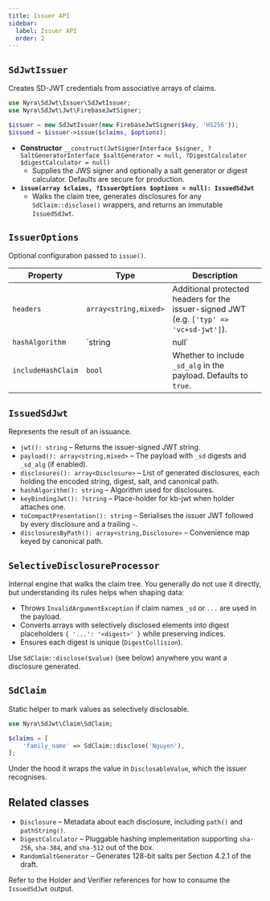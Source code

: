 ```yaml
---
title: Issuer API
sidebar:
  label: Issuer API
  order: 2
---
```


## `SdJwtIssuer`

Creates SD-JWT credentials from associative arrays of claims.

```php
use Nyra\SdJwt\Issuer\SdJwtIssuer;
use Nyra\SdJwt\Jwt\FirebaseJwtSigner;

$issuer = new SdJwtIssuer(new FirebaseJwtSigner($key, 'HS256'));
$issued = $issuer->issue($claims, $options);
```

- **Constructor** `__construct(JwtSignerInterface $signer, ?SaltGeneratorInterface $saltGenerator = null, ?DigestCalculator $digestCalculator = null)`
  - Supplies the JWS signer and optionally a salt generator or digest calculator. Defaults are secure for production.
- **`issue(array $claims, ?IssuerOptions $options = null): IssuedSdJwt`**
  - Walks the claim tree, generates disclosures for any `SdClaim::disclose()` wrappers, and returns an immutable `IssuedSdJwt`.

## `IssuerOptions`

Optional configuration passed to `issue()`.

| Property | Type | Description |
| -------- | ---- | ----------- |
| `headers` | `array<string,mixed>` | Additional protected headers for the issuer-signed JWT (e.g. `['typ' => 'vc+sd-jwt']`). |
| `hashAlgorithm` | `string|null` | Overrides the digest algorithm (default `sha-256`). Must be supported by `DigestCalculator`. |
| `includeHashClaim` | `bool` | Whether to include `_sd_alg` in the payload. Defaults to `true`. |

## `IssuedSdJwt`

Represents the result of an issuance.

- `jwt(): string` – Returns the issuer-signed JWT string.
- `payload(): array<string,mixed>` – The payload with `_sd` digests and `_sd_alg` (if enabled).
- `disclosures(): array<Disclosure>` – List of generated disclosures, each holding the encoded string, digest, salt, and canonical path.
- `hashAlgorithm(): string` – Algorithm used for disclosures.
- `keyBindingJwt(): ?string` – Place-holder for kb-jwt when holder attaches one.
- `toCompactPresentation(): string` – Serialises the issuer JWT followed by every disclosure and a trailing `~`.
- `disclosuresByPath(): array<string,Disclosure>` – Convenience map keyed by canonical path.

## `SelectiveDisclosureProcessor`

Internal engine that walks the claim tree. You generally do not use it directly, but understanding its rules helps when shaping data:

- Throws `InvalidArgumentException` if claim names `_sd` or `...` are used in the payload.
- Converts arrays with selectively disclosed elements into digest placeholders `{ '...': '<digest>' }` while preserving indices.
- Ensures each digest is unique (`DigestCollision`).

Use `SdClaim::disclose($value)` (see below) anywhere you want a disclosure generated.

## `SdClaim`

Static helper to mark values as selectively disclosable.

```php
use Nyra\SdJwt\Claim\SdClaim;

$claims = [
    'family_name' => SdClaim::disclose('Nguyen'),
];
```

Under the hood it wraps the value in `DisclosableValue`, which the issuer recognises.

## Related classes

- `Disclosure` – Metadata about each disclosure, including `path()` and `pathString()`.
- `DigestCalculator` – Pluggable hashing implementation supporting `sha-256`, `sha-384`, and `sha-512` out of the box.
- `RandomSaltGenerator` – Generates 128-bit salts per Section 4.2.1 of the draft.

Refer to the Holder and Verifier references for how to consume the `IssuedSdJwt` output.
